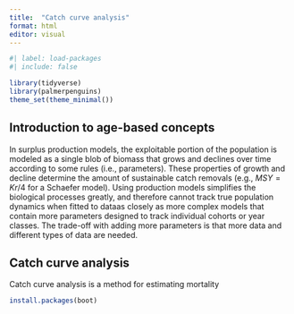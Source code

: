 ```yaml
---
title:  "Catch curve analysis"
format: html
editor: visual
---
```


```r
#| label: load-packages
#| include: false

library(tidyverse)
library(palmerpenguins)
theme_set(theme_minimal())
```

## Introduction to age-based concepts

In surplus production models, the exploitable portion of the population is modeled as a single blob of biomass that grows and declines over time according to some rules (i.e., parameters). These properties of growth and decline determine the amount of sustainable catch removals (e.g., $MSY = Kr/4$ for a Schaefer model). Using production models simplifies the biological processes greatly, and therefore cannot track true population dynamics when fitted to dataas closely as more complex models that contain more parameters designed to track individual cohorts or year classes. The trade-off with adding more parameters is that more data and different types of data are needed.

## Catch curve analysis

Catch curve analysis is a method for estimating mortality

```r
install.packages(boot)

```

